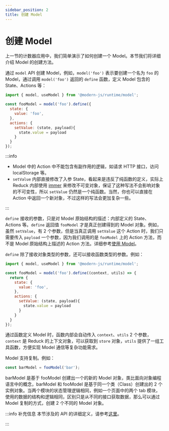 ```yaml
---
sidebar_position: 2
title: 创建 Model
---
```

# 创建 Model

上一节的计数器应用中，我们简单演示了如何创建一个 Model。本节我们将详细介绍 Model 的创建方法。

通过 `model` API 创建 Model，例如，`model('foo')` 表示要创建一个名为 `foo` 的 Model，通过调用 `model('foo')` 返回的 `define` 函数，定义 Model 包含的 State、Actions 等：

```js
import { model, useModel } from '@modern-js/runtime/model';

const fooModel = model('foo').define({
  state: {
    value: 'foo',
  },
  actions: {
    setValue: (state, payload){
      state.value = payload
    }
  }
});
```

:::info
- Model 中的 Action 中不能包含有副作用的逻辑，如请求 HTTP 接口，访问 localStorage 等。
- `setValue` 内部直接修改了入参 State，看起来是违反了纯函数的定义，实际上 Reduck 内部使用 [immer](https://github.com/immerjs/immer) 来修改不可变对象，保证了这种写法不会影响对象的不可变性，所以 `setValue` 仍然是一个纯函数。当然，你也可以直接在 Action 中返回一个新对象，不过这样的写法会更加复杂一些。

:::

`define` 接收的参数，只是对 Model 原始结构的描述：内部定义的 State、Actions 等。`define` 返回值 `fooModel` 才是真正创建得到的 Model 对象。例如，虽然 `setValue`，有 2 个参数，但是当真正调用 `setValue` 这个 Action 时，我们只需要传入 `payload` 一个参数，因为我们调用的是 `fooModel` 上的 Action 方法，而不是 Model 原始结构上描述的 Action 方法。详细参考[使用 Model](/guides/topic-detail/model/use-model)。

`define` 除了接收对象类型的参数，还可以接收函数类型的参数。例如：

```js
import { model, useModel } from '@modern-js/runtime/model';

const fooModel = model('foo').define((context, utils) => {
  return {
    state: {
      value: 'foo',
    },
    actions: {
      setValue: (state, payload){
        state.value = payload
      }
    }
  }
});
```

通过函数定义 Model 时，函数内部会自动传入 `context`、`utils` 2 个参数，`context` 是 Reduck 的上下文对象，可以获取到 `store` 对象，`utils` 提供了一组工具函数，方便实现 Model 通信等复杂功能需求。

Model 支持复制。例如：

```ts
const barModel = fooModel('bar');
```

barModel 是基于 fooModel 创建出一个的新的 Model 对象，类比面向对象编程语言中的概念，barModel 和 fooModel 是基于同一个类（Class）创建出的 2 个实例对象。当两个模块的状态管理逻辑相同，例如一个页面中的两个 tab 模块，使用的数据的结构和逻辑相同，区别只是从不同的接口获取数据，那么可以通过 Model 复制的方式，创建 2 个不同的 Model 对象。

:::info 补充信息
本节涉及的 API 的详细定义，请参考[这里](/apis/app/runtime/model/model_)。

:::
